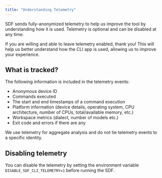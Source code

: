 ```yaml
---
title: "Understanding Telemetry"
---
```


SDF sends fully-anonymized telemetry to help us improve the tool by understanding how it is used. Telemetry is optional and can be disabled at any time.

<Check>
  If you are willing and able to leave telemetry enabled, thank you! This will help us better understand how the CLI app is used, allowing us to improve your experience.
</Check>

## What is tracked?

The following information is included in the telemetry events:

- Anonymous device ID
- Commands executed
- The start and end timestamps of a command execution
- Platform information (device details, operating system, CPU architecture, number of CPUs, total/available memory, etc.)
- Workspace metrics (dialect, number of models etc.) 
- Exit code and errors if there are any

We use telemetry for aggregate analysis and do not tie telemetry events to a specific identity.

## Disabling telemetry

You can disable the telemetry by setting the environment variable `DISABLE_SDF_CLI_TELEMETRY=1` before running the SDF.
